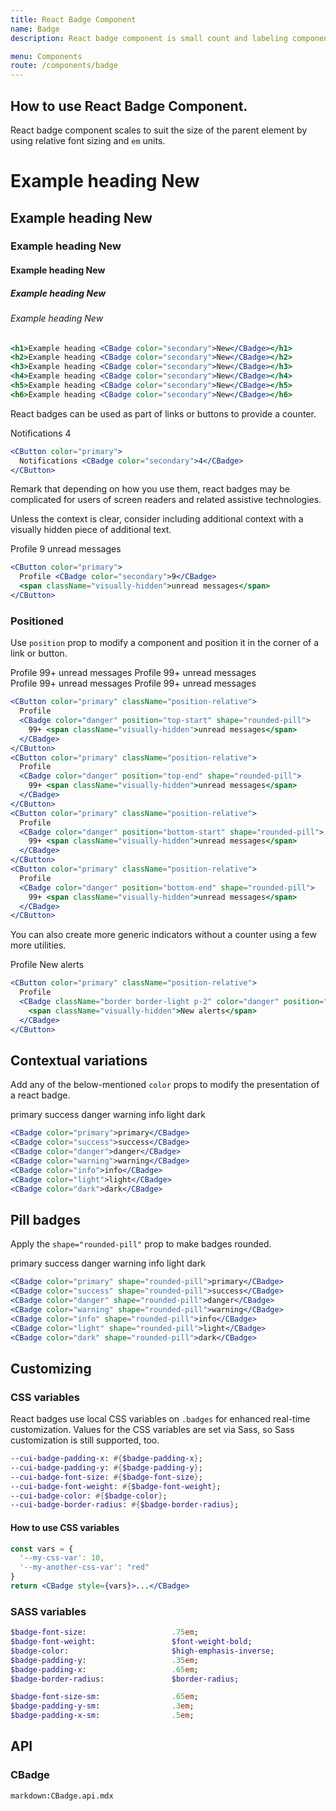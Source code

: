 ```yaml
---
title: React Badge Component
name: Badge
description: React badge component is small count and labeling component.

menu: Components
route: /components/badge
---
```



## How to use React Badge Component.

React badge component scales to suit the size of the parent element by using relative font sizing and `em` units.

<Example>
  <h1>Example heading <CBadge color="secondary">New</CBadge></h1>
  <h2>Example heading <CBadge color="secondary">New</CBadge></h2>
  <h3>Example heading <CBadge color="secondary">New</CBadge></h3>
  <h4>Example heading <CBadge color="secondary">New</CBadge></h4>
  <h5>Example heading <CBadge color="secondary">New</CBadge></h5>
  <h6>Example heading <CBadge color="secondary">New</CBadge></h6>
</Example>

```jsx
<h1>Example heading <CBadge color="secondary">New</CBadge></h1>
<h2>Example heading <CBadge color="secondary">New</CBadge></h2>
<h3>Example heading <CBadge color="secondary">New</CBadge></h3>
<h4>Example heading <CBadge color="secondary">New</CBadge></h4>
<h5>Example heading <CBadge color="secondary">New</CBadge></h5>
<h6>Example heading <CBadge color="secondary">New</CBadge></h6>
```

React badges can be used as part of links or buttons to provide a counter.

<Example>
  <CButton color="primary">
    Notifications <CBadge color="secondary">4</CBadge>
  </CButton>
</Example>

```jsx
<CButton color="primary">
  Notifications <CBadge color="secondary">4</CBadge>
</CButton>
```

Remark that depending on how you use them, react badges may be complicated for users of screen readers and related assistive technologies.

Unless the context is clear, consider including additional context with a visually hidden piece of additional text.

<Example>
  <CButton color="primary">
    Profile <CBadge color="secondary">9</CBadge>
    <span className="visually-hidden">unread messages</span>
  </CButton>
</Example>

```jsx
<CButton color="primary">
  Profile <CBadge color="secondary">9</CBadge>
  <span className="visually-hidden">unread messages</span>
</CButton>
```

### Positioned

Use `position` prop to modify a component and position it in the corner of a link or button.

<Example>
  <CButton color="primary" className="position-relative">
    Profile
    <CBadge color="danger" position="top-start" shape="rounded-pill">
      99+ <span className="visually-hidden">unread messages</span>
    </CBadge>
  </CButton>
  <CButton color="primary" className="position-relative ms-1">
    Profile
    <CBadge color="danger" position="top-end" shape="rounded-pill">
      99+ <span className="visually-hidden">unread messages</span>
    </CBadge>
  </CButton>
  <br/>
  <CButton color="primary" className="position-relative ">
    Profile
    <CBadge color="danger" position="bottom-start" shape="rounded-pill">
      99+ <span className="visually-hidden">unread messages</span>
    </CBadge>
  </CButton>
  <CButton color="primary" className="position-relative ms-1">
    Profile
    <CBadge color="danger" position="bottom-end" shape="rounded-pill">
      99+ <span className="visually-hidden">unread messages</span>
    </CBadge>
  </CButton>
</Example>

```jsx
<CButton color="primary" className="position-relative">
  Profile
  <CBadge color="danger" position="top-start" shape="rounded-pill">
    99+ <span className="visually-hidden">unread messages</span>
  </CBadge>
</CButton>
<CButton color="primary" className="position-relative">
  Profile
  <CBadge color="danger" position="top-end" shape="rounded-pill">
    99+ <span className="visually-hidden">unread messages</span>
  </CBadge>
</CButton>
<CButton color="primary" className="position-relative">
  Profile
  <CBadge color="danger" position="bottom-start" shape="rounded-pill">
    99+ <span className="visually-hidden">unread messages</span>
  </CBadge>
</CButton>
<CButton color="primary" className="position-relative">
  Profile
  <CBadge color="danger" position="bottom-end" shape="rounded-pill">
    99+ <span className="visually-hidden">unread messages</span>
  </CBadge>
</CButton>
```

You can also create more generic indicators without a counter using a few more utilities.

<Example>
  <CButton color="primary" className="position-relative">
    Profile
    <CBadge className="border border-light p-2" color="danger" position="top-end" shape="rounded-circle">
      <span className="visually-hidden">New alerts</span>
    </CBadge>
  </CButton>
</Example>

```jsx
<CButton color="primary" className="position-relative">
  Profile
  <CBadge className="border border-light p-2" color="danger" position="top-end" shape="rounded-circle">
    <span className="visually-hidden">New alerts</span>
  </CBadge>
</CButton>
```

## Contextual variations

Add any of the below-mentioned `color` props to modify the presentation of a react badge.

<Example>
  <CBadge color="primary">primary</CBadge>
  <CBadge color="success">success</CBadge>
  <CBadge color="danger">danger</CBadge>
  <CBadge color="warning">warning</CBadge>
  <CBadge color="info">info</CBadge>
  <CBadge color="light">light</CBadge>
  <CBadge color="dark">dark</CBadge>
</Example>

```jsx
<CBadge color="primary">primary</CBadge>
<CBadge color="success">success</CBadge>
<CBadge color="danger">danger</CBadge>
<CBadge color="warning">warning</CBadge>
<CBadge color="info">info</CBadge>
<CBadge color="light">light</CBadge>
<CBadge color="dark">dark</CBadge>
```

## Pill badges

Apply the `shape="rounded-pill"` prop to make badges rounded.

<Example>
  <CBadge color="primary" shape="rounded-pill">primary</CBadge>
  <CBadge color="success" shape="rounded-pill">success</CBadge>
  <CBadge color="danger" shape="rounded-pill">danger</CBadge>
  <CBadge color="warning" shape="rounded-pill">warning</CBadge>
  <CBadge color="info" shape="rounded-pill">info</CBadge>
  <CBadge color="light" shape="rounded-pill">light</CBadge>
  <CBadge color="dark" shape="rounded-pill">dark</CBadge>
</Example>

```jsx
<CBadge color="primary" shape="rounded-pill">primary</CBadge>
<CBadge color="success" shape="rounded-pill">success</CBadge>
<CBadge color="danger" shape="rounded-pill">danger</CBadge>
<CBadge color="warning" shape="rounded-pill">warning</CBadge>
<CBadge color="info" shape="rounded-pill">info</CBadge>
<CBadge color="light" shape="rounded-pill">light</CBadge>
<CBadge color="dark" shape="rounded-pill">dark</CBadge>
```

## Customizing

### CSS variables

React badges use local CSS variables on `.badges` for enhanced real-time customization. Values for the CSS variables are set via Sass, so Sass customization is still supported, too.

```sass
--cui-badge-padding-x: #{$badge-padding-x};
--cui-badge-padding-y: #{$badge-padding-y};
--cui-badge-font-size: #{$badge-font-size};
--cui-badge-font-weight: #{$badge-font-weight};
--cui-badge-color: #{$badge-color};
--cui-badge-border-radius: #{$badge-border-radius};
```

#### How to use CSS variables

```jsx
const vars = { 
  '--my-css-var': 10,
  '--my-another-css-var': "red" 
}
return <CBadge style={vars}>...</CBadge>
```

### SASS variables

```sass
$badge-font-size:                   .75em;
$badge-font-weight:                 $font-weight-bold;
$badge-color:                       $high-emphasis-inverse;
$badge-padding-y:                   .35em;
$badge-padding-x:                   .65em;
$badge-border-radius:               $border-radius;

$badge-font-size-sm:                .65em;
$badge-padding-y-sm:                .3em;
$badge-padding-x-sm:                .5em;
```

## API

### CBadge

`markdown:CBadge.api.mdx`